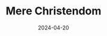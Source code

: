 ---
title: Mere Christendom
date: 2024-04-20
type: Book
review: 10
ISBN: 1234567890
image: /recommended-books/mere-christendom.avif
---